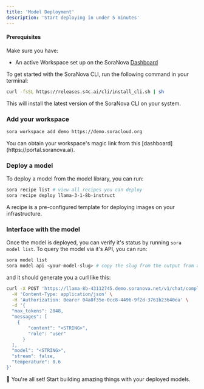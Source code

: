 ```yaml
---
title: 'Model Deployment'
description: 'Start deploying in under 5 minutes'
---
```


#### Prerequisites
Make sure you have:
- An active Workspace set up on the SoraNova [Dashboard](https://portal.soranova.ai)

To get started with the SoraNova CLI, run the following command in your terminal:

```bash
curl -fsSL https://releases.s4c.ai/cli/install_cli.sh | sh
```

This will install the latest version of the SoraNova CLI on your system.


### Add your workspace


```bash
sora workspace add demo https://demo.soracloud.org
```

<Note>
  You can obtain your workspace's magic link from this [dashboard](https://portal.soranova.ai).
</Note>

### Deploy a model
To deploy a model from the model library, you can run: 
```bash
sora recipe list # view all recipes you can deploy
sora recipe deploy llama-3-1-8b-instruct
```
<Note>
A recipe is a pre-configured template for deploying images on your infrastructure.
</Note>

### Interface with the model
Once the model is deployed, you can verify it's status by running `sora model list`. To query the model via it's API, you can run:

```bash
sora model list
sora model api <your-model-slug> # copy the slug from the output from above
```
and it should generate you a curl like this:
```bash
curl -X POST 'https://llama-8b-43112745.demo.soranova.net/v1/chat/completions' \
  -H 'Content-Type: application/json' \
  -H 'Authorization: Bearer 04a8f35e-0cc8-4496-9f2d-3761b23640ea' \
  -d '{
  "max_tokens": 2048,
  "messages": [
    {
        "content": "<STRING>",
        "role": "user"
      }
  ],
  "model": "<STRING>",
  "stream": false,
  "temperature": 0.6
}'
```

🎉 You're all set! Start building amazing things with your deployed models.

